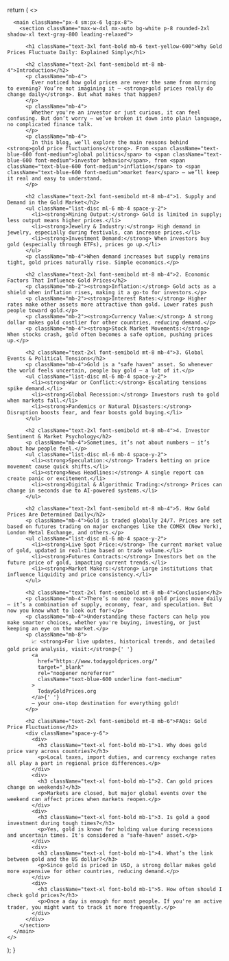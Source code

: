 
  return (
    <>
      <Head>
        <title>Why Gold Prices Fluctuate Daily: Explained Simply | Market Trends & Investment</title>
        <meta
          name="description"
          content="Learn in simple terms why gold prices change every day. Explore the economic, geopolitical, and investor-driven factors that impact daily gold price fluctuations."
        />
        <meta
          name="keywords"
          content="gold price today, why gold price changes daily, gold price fluctuation, factors affecting gold price, invest in gold, gold rate explained, gold market trends"
        />
      </Head>

      <main className="px-4 sm:px-6 lg:px-8">
        <section className="max-w-4xl mx-auto bg-white p-8 rounded-2xl shadow-xl text-gray-800 leading-relaxed">      

          <h1 className="text-3xl font-bold mb-6 text-yellow-600">Why Gold Prices Fluctuate Daily: Explained Simply</h1>

          <h2 className="text-2xl font-semibold mt-8 mb-4">Introduction</h2>
          <p className="mb-4">
            Ever noticed how gold prices are never the same from morning to evening? You’re not imagining it — <strong>gold prices really do change daily</strong>. But what makes that happen?
          </p>
          <p className="mb-4">
            Whether you're an investor or just curious, it can feel confusing. But don’t worry — we’ve broken it down into plain language, no complicated finance talk.
          </p>
          <p className="mb-4">
            In this blog, we’ll explore the main reasons behind <strong>gold price fluctuations</strong>. From <span className="text-blue-600 font-medium">global politics</span> to <span className="text-blue-600 font-medium">investor behavior</span>, from <span className="text-blue-600 font-medium">inflation</span> to <span className="text-blue-600 font-medium">market fear</span> — we’ll keep it real and easy to understand.
          </p>

          <h2 className="text-2xl font-semibold mt-8 mb-4">1. Supply and Demand in the Gold Market</h2>
          <ul className="list-disc ml-6 mb-4 space-y-2">
            <li><strong>Mining Output:</strong> Gold is limited in supply; less output means higher prices.</li>
            <li><strong>Jewelry & Industry:</strong> High demand in jewelry, especially during festivals, can increase prices.</li>
            <li><strong>Investment Demand:</strong> When investors buy gold (especially through ETFs), prices go up.</li>
          </ul>
          <p className="mb-4">When demand increases but supply remains tight, gold prices naturally rise. Simple economics.</p>

          <h2 className="text-2xl font-semibold mt-8 mb-4">2. Economic Factors That Influence Gold Prices</h2>
          <p className="mb-2"><strong>Inflation:</strong> Gold acts as a shield when inflation rises, making it a go-to for investors.</p>
          <p className="mb-2"><strong>Interest Rates:</strong> Higher rates make other assets more attractive than gold. Lower rates push people toward gold.</p>
          <p className="mb-2"><strong>Currency Value:</strong> A strong dollar makes gold costlier for other countries, reducing demand.</p>
          <p className="mb-4"><strong>Stock Market Movements:</strong> When stocks crash, gold often becomes a safe option, pushing prices up.</p>

          <h2 className="text-2xl font-semibold mt-8 mb-4">3. Global Events & Political Tensions</h2>
          <p className="mb-4">Gold is a "safe haven" asset. So whenever the world feels uncertain, people buy gold — a lot of it.</p>
          <ul className="list-disc ml-6 mb-4 space-y-2">
            <li><strong>War or Conflict:</strong> Escalating tensions spike demand.</li>
            <li><strong>Global Recession:</strong> Investors rush to gold when markets fall.</li>
            <li><strong>Pandemics or Natural Disasters:</strong> Disruption boosts fear, and fear boosts gold buying.</li>
          </ul>

          <h2 className="text-2xl font-semibold mt-8 mb-4">4. Investor Sentiment & Market Psychology</h2>
          <p className="mb-4">Sometimes, it’s not about numbers — it’s about how people feel.</p>
          <ul className="list-disc ml-6 mb-4 space-y-2">
            <li><strong>Speculation:</strong> Traders betting on price movement cause quick shifts.</li>
            <li><strong>News Headlines:</strong> A single report can create panic or excitement.</li>
            <li><strong>Digital & Algorithmic Trading:</strong> Prices can change in seconds due to AI-powered systems.</li>
          </ul>

          <h2 className="text-2xl font-semibold mt-8 mb-4">5. How Gold Prices Are Determined Daily</h2>
          <p className="mb-4">Gold is traded globally 24/7. Prices are set based on futures trading on major exchanges like the COMEX (New York), London Metal Exchange, and others.</p>
          <ul className="list-disc ml-6 mb-4 space-y-2">
            <li><strong>Live Spot Price:</strong> The current market value of gold, updated in real-time based on trade volume.</li>
            <li><strong>Futures Contracts:</strong> Investors bet on the future price of gold, impacting current trends.</li>
            <li><strong>Market Makers:</strong> Large institutions that influence liquidity and price consistency.</li>
          </ul>

          <h2 className="text-2xl font-semibold mt-8 mb-4">Conclusion</h2>
          <p className="mb-4">There’s no one reason gold prices move daily — it’s a combination of supply, economy, fear, and speculation. But now you know what to look out for!</p>
          <p className="mb-4">Understanding these factors can help you make smarter choices, whether you're buying, investing, or just keeping an eye on the market.</p>
          <p className="mb-8">
            📈 <strong>For live updates, historical trends, and detailed gold price analysis, visit:</strong>{' '}
            <a
              href="https://www.todaygoldprices.org/"
              target="_blank"
              rel="noopener noreferrer"
              className="text-blue-600 underline font-medium"
            >
              TodayGoldPrices.org
            </a>{' '}
            — your one-stop destination for everything gold!
          </p>

          <h2 className="text-2xl font-semibold mt-8 mb-6">FAQs: Gold Price Fluctuations</h2>
          <div className="space-y-6">
            <div>
              <h3 className="text-xl font-bold mb-1">1. Why does gold price vary across countries?</h3>
              <p>Local taxes, import duties, and currency exchange rates all play a part in regional price differences.</p>
            </div>
            <div>
              <h3 className="text-xl font-bold mb-1">2. Can gold prices change on weekends?</h3>
              <p>Markets are closed, but major global events over the weekend can affect prices when markets reopen.</p>
            </div>
            <div>
              <h3 className="text-xl font-bold mb-1">3. Is gold a good investment during tough times?</h3>
              <p>Yes, gold is known for holding value during recessions and uncertain times. It's considered a "safe-haven" asset.</p>
            </div>
            <div>
              <h3 className="text-xl font-bold mb-1">4. What’s the link between gold and the US dollar?</h3>
              <p>Since gold is priced in USD, a strong dollar makes gold more expensive for other countries, reducing demand.</p>
            </div>
            <div>
              <h3 className="text-xl font-bold mb-1">5. How often should I check gold prices?</h3>
              <p>Once a day is enough for most people. If you're an active trader, you might want to track it more frequently.</p>
            </div>
          </div>
        </section>
      </main>
    </>
  );
}
